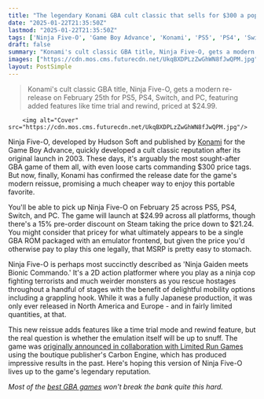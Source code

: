 ```yaml
---
title: "The legendary Konami GBA cult classic that sells for $300 a pop on eBay finally gets its long-awaited modern reissue next month"
date: "2025-01-22T21:35:50Z"
lastmod: "2025-01-22T21:35:50Z"
tags: ['Ninja Five-O', 'Game Boy Advance', 'Konami', 'PS5', 'PS4', 'Switch', 'PC', '2D Action Platformer']
draft: false
summary: "Konami's cult classic GBA title, Ninja Five-O, gets a modern re-release on February 25th for PS5, PS4, Switch, and PC, featuring added features like time trial and rewind, priced at $24.99."
images: ["https://cdn.mos.cms.futurecdn.net/UkqBXDPLzZwGhWN8fJwQPM.jpg"]
layout: PostSimple
---
```

> Konami's cult classic GBA title, Ninja Five-O, gets a modern re-release on February 25th for PS5, PS4, Switch, and PC, featuring added features like time trial and rewind, priced at $24.99.


        <img alt="Cover" src="https://cdn.mos.cms.futurecdn.net/UkqBXDPLzZwGhWN8fJwQPM.jpg"/>
        
Ninja Five-O, developed by Hudson Soft and published by [Konami](https://www.gamesradar.com/tag/konami/) for the Game Boy Advance, quickly developed a cult classic reputation after its original launch in 2003. These days, it's arguably the most sought-after GBA game of them all, with even loose carts commanding $300 price tags. But now, finally, Konami has confirmed the release date for the game's modern reissue, promising a much cheaper way to enjoy this portable favorite.

You'll be able to pick up Ninja Five-O on February 25 across PS5, PS4, Switch, and PC. The game will launch at $24.99 across all platforms, though there's a 15% pre-order discount on Steam taking the price down to $21.24. You might consider that pricey for what ultimately appears to be a single GBA ROM packaged with an emulator frontend, but given the price you'd otherwise pay to play this one legally, that MSRP is pretty easy to stomach.

Ninja Five-O is perhaps most succinctly described as 'Ninja Gaiden meets Bionic Commando.' It's a 2D action platformer where you play as a ninja cop fighting terrorists and much weirder monsters as you rescue hostages throughout a handful of stages with the benefit of delightful mobility options including a grappling hook. While it was a fully Japanese production, it was only ever released in North America and Europe - and in fairly limited quantities, at that.

This new reissue adds features like a time trial mode and rewind feature, but the real question is whether the emulation itself will be up to snuff. The game was [originally announced in collaboration with Limited Run Games](https://www.gamesradar.com/after-21-years-trapped-in-a-dollar300-gba-cart-one-of-the-greatest-cult-classic-platformers-ever-made-is-getting-a-modern-re-release/) using the boutique publisher's Carbon Engine, which has produced impressive results in the past. Here's hoping this version of Ninja Five-O lives up to the game's legendary reputation.

*Most of the *[<em>best GBA games</em>](https://www.gamesradar.com/best-gba-games/)* won't break the bank quite this hard.*
        